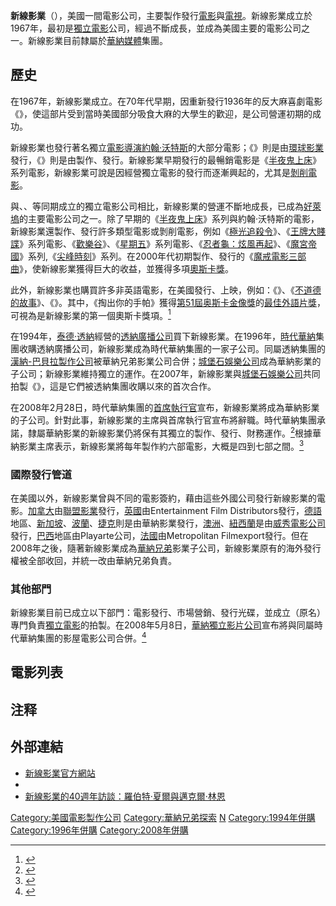 {{noteTA<!-- 注意：兩岸三地名稱之間“;”前后不能留有空格，否則造成轉換失敗； -->
|T=zh-cn:新线影业;zh-hk:新線影業;zh-tw:新線影業; 
|G1=movie
|1=zh-cn:;zh-hk:新線影業;zh-tw:新線影業; 
}}
{{Infobox company 
| company_name     =新線影業<br />New Line Cinema Productions, Inc. 
| company_logo     = [[file:New_Line_Cinema_logo.png|230px]]   
| logo_size        = 
| company_type     =子公司 
| foundation       =1967年 
| founder = {{le|羅伯特·夏爾|
Robert Shaye}}
| location         ={{USA}}[[加利福尼亚州|加利福尼亚州]][[伯班克_(加利福尼亚州)|伯班克]]
| key_people       ={{Plainlist|
* 卡羅琳·布萊克伍德（{{lang|en|Carolyn Blackwood}}）
*(联合主席兼[[首席内容官|首席内容官]])
* 理察·布萊納（{{lang|en|Richard Brener}}）
*(联合主席兼首席创意官)
}}
| industry         =[[电影业|电影业]]
| products = {{Flatlist|
* 电影
* [[电子游戏|电子游戏]]
* 录影带
}}
| revenue = 
| operating_income = 
| profit = 
| market_value = 
| num_employees = 
| P/E ratio = 
| earnings per share = 
| Net asset value = 
| accounting_period = 
| parent = [[華納媒體|華納媒體]]
| divisions = {{Plainlist|
* {{le|新線電視|New Line Television}}
* {{le|佳線電影公司|Fine Line Features}}
* {{le|新線家庭娛樂|New Line Home Entertainment}}
* {{le|Picturehouse (公司)|Picturehouse (company)|Picturehouse}} {{small|(with [[HBO|HBO]])}}
}}
| subsid = 
| homepage = 
| footnotes = <ref>{{cite web|url=https://www.bloomberg.com/profile/company/0517760D:US|title=New Line Productions Inc - Company Profile and News - Bloomberg Markets|website=Bloomberg.com|accessdate=7 September 2020}}</ref><ref>{{cite web |title=Warner Bros. Entertainment Executives |url=http://www.warnermediagroup.com/company/management/executives-by-business/warner-bros-entertainment |website=WarnerMedia |accessdate=19 June 2018 |archive-url=https://web.archive.org/web/20180714223925/http://www.warnermediagroup.com/company/management/executives-by-business/warner-bros-entertainment |archive-date=July 14, 2018 |url-status=dead }}</ref>
| width = 
}}
'''新線影業'''（{{lang-en|'''New Line Cinema'''}}），美國一間電影公司，主要製作發行[[電影|電影]]與[[電視|電視]]。新線影業成立於1967年，最初是[[獨立電影|獨立電影]]公司，經過不斷成長，並成為美國主要的電影公司之一。新線影業目前隸屬於[[華納媒體|華納媒體]]集團。

== 歷史 ==
在1967年，新線影業成立。在70年代早期，因重新發行1936年的反大麻喜劇電影《{{tsl|en|Reefer Madness|}}》，使這部片受到當時美國部分吸食大麻的大學生的歡迎，是公司營運初期的成功。

新線影業也發行著名獨立[[電影導演|電影導演]][[約翰·沃特斯|約翰·沃特斯]]的大部分電影；《{{tsl|en|Cry-Baby|哭泣寶貝}}》則是由[[環球影業|環球影業]]發行，《{{tsl|en|Serial Mom|瘋狂殺手俏媽咪}}》則是由{{tsl|en|Savoy Pictures|}}製作、發行。新線影業早期發行的最暢銷電影是《[[半夜鬼上床|半夜鬼上床]]》系列電影，新線影業可說是因經營獨立電影的發行而逐漸興起的，尤其是[[剝削電影|剝削電影]]。

與{{tsl|en|Orion Pictures|獵戶座影業}}、{{tsl|en|Carolco Pictures|卡洛可電影公司}}、{{tsl|en|Cannon Films|}}等同期成立的獨立電影公司相比，新線影業的營運不斷地成長，已成為[[好萊塢|好萊塢]]的主要電影公司之一。除了早期的《[[半夜鬼上床|半夜鬼上床]]》系列與約翰·沃特斯的電影，新線影業還製作、發行許多類型電影或剝削電影，例如《[[極光追殺令|極光追殺令]]》、《[[王牌大賤諜1|王牌大賤諜]]》系列電影、《[[歡樂谷_(電影)|歡樂谷]]》、《[[星期五_(電影)|星期五]]》系列電影、《[[忍者龜：炫風再起|忍者龜：炫風再起]]》、《[[魔宮帝國|魔宮帝國]]》系列,《[[尖峰時刻_(電影)|尖峰時刻]]》系列。在2000年代初期製作、發行的《[[魔戒電影三部曲|魔戒電影三部曲]]》，使新線影業獲得巨大的收益，並獲得多項[[奧斯卡獎|奧斯卡獎]]。

此外，新線影業也購買許多非英語電影，在美國發行、上映，例如：《{{tsl|en|Stay as you are|}}》、《[[不道德的故事|不道德的故事]]》、《{{tsl|en|Get Out Your Handkerchiefs|掏出你的手帕}}》。其中，《掏出你的手帕》獲得[[第51屆奥斯卡金像獎|第51屆奥斯卡金像獎]]的[[奧斯卡最佳外語片獎|最佳外語片獎]]，可視為是新線影業的第一個奧斯卡獎項。<ref>{{Cite web |url=http://www.variety.com/article/VR1117909431.html?categoryid=1757&cs=1 |title=存档副本 |access-date=2009-01-06 |archive-date=2010-07-02 |archive-url=https://web.archive.org/web/20100702022247/http://www.variety.com/article/VR1117909431.html?categoryid=1757&cs=1 |dead-url=no }}</ref>

在1994年，[[泰德·透納|泰德·透納]]經營的[[透納廣播公司|透納廣播公司]]買下新線影業。在1996年，[[時代華納|時代華納]]集團收購透納廣播公司，新線影業成為時代華納集團的一家子公司。同屬透納集團的[[漢納巴伯拉動畫|漢納-巴貝拉製作公司]]被華納兄弟影業公司合併；[[城堡石娛樂公司|城堡石娛樂公司]]成為華納影業的子公司；新線影業維持獨立的運作。在2007年，新線影業與[[城堡石娛樂公司|城堡石娛樂公司]]共同拍製《{{tsl|en|Fracture (2007 film)|瞞天殺局}}》，這是它們被透納集團收購以來的首次合作。

在2008年2月28日，時代華納集團的[[首席執行官|首席執行官]]{{tsl|en|Jeffrey Bewkes|傑夫里·貝克斯}}宣布，新線影業將成為華納影業的子公司。針對此事，新線影業的主席{{tsl|en|Robert Shaye|羅伯特·夏爾}}與首席執行官{{tsl|en|Michael Lynne|邁克爾·林恩}}宣布將辭職。時代華納集團承諾，隸屬華納影業的新線影業仍將保有其獨立的製作、發行、財務運作。<ref>{{Cite web |url=http://www.firstshowing.net/2008/02/28/its-official-new-line-cinema-is-dead/ |title=存档副本 |access-date=2009-01-06 |archive-date=2010-07-13 |archive-url=https://web.archive.org/web/20100713183020/http://www.firstshowing.net/2008/02/28/its-official-new-line-cinema-is-dead/ |dead-url=no }}</ref>根據華納影業主席{{tsl|en|Alan_F._Horn|艾倫·弗列德里克·霍恩|亞倫·洪恩}}表示，新線影業將每年製作約六部電影，大概是四到七部之間。<ref>{{Cite web |url=http://www.variety.com/article/VR1117988209.html?categoryid=1019&cs=1 |title=存档副本 |access-date=2009-01-06 |archive-date=2019-06-05 |archive-url=https://web.archive.org/web/20190605192757/https://variety.com/article/VR1117988209.html?categoryid=1019&cs=1 |dead-url=no }}</ref>

=== 國際發行管道 ===
在美國以外，新線影業曾與不同的電影簽約，藉由這些外國公司發行新線影業的電影。[[加拿大|加拿大]]由[[聯盟影業|聯盟影業]]發行，[[英國|英國]]由Entertainment Film Distributors發行，[[德語|德語]]地區、[[新加坡|新加坡]]、[[波蘭|波蘭]]、[[捷克|捷克]]則是由華納影業發行，[[澳洲|澳洲]]、[[紐西蘭|紐西蘭]]是由[[威秀電影公司|威秀電影公司]]發行，[[巴西|巴西]]地區由Playarte公司，[[法國|法國]]由Metropolitan Filmexport發行。但在2008年之後，隨著新線影業成為[[華納兄弟|華納兄弟]]影業子公司，新線影業原有的海外發行權被全部收回，并統一改由華納兄弟負責。

=== 其他部門 ===
新線影業目前已成立以下部門：電影發行、市場營銷、發行光碟，並成立{{tsl|en|Picturehouse (company)|影屋電影公司|影屋公司}}（原名{{tsl|en|Fine Line Features|佳線電影公司}}）專門負責[[獨立電影|獨立電影]]的拍製。在2008年5月8日，[[華納獨立影片公司|華納獨立影片公司]]宣布將與同屬時代華納集團的影屋電影公司合併。<ref>{{Cite web |url=http://www.variety.com/VR1117985299.html |title=存档副本 |access-date=2009-01-06 |archive-date=2008-07-14 |archive-url=https://web.archive.org/web/20080714165901/http://www.variety.com/VR1117985299.html |dead-url=no }}</ref>

== 電影列表 ==
{{see also2|{{tsl|en|List of New Line Cinema films|新線影業電影列表}}}}

== 注释 ==
{{reflist}}

== 外部連結 ==
* [http://www.newline.com/ 新線影業官方網站] {{Wayback|url=http://www.newline.com/ |date=20090418001117 }}
* {{imdb title|id=0046718|company=新線影業}}
* [https://web.archive.org/web/20071211221819/http://www.charlierose.com/shows/2007/10/04/1/a-discussion-about-the-40th-anniversary-of-newline-cinema 新線影業的40週年訪談：羅伯特·夏爾與邁克爾·林恩]
{{時代華納}}

{{DEFAULTSORT:New Line Cinema}}
[[Category:美國電影製作公司|Category:美國電影製作公司]]
[[Category:華納兄弟探索|Category:華納兄弟探索]]
[[Category:美國電影發行公司|N]]
[[Category:1994年併購|Category:1994年併購]]
[[Category:1996年併購|Category:1996年併購]]
[[Category:2008年併購|Category:2008年併購]]